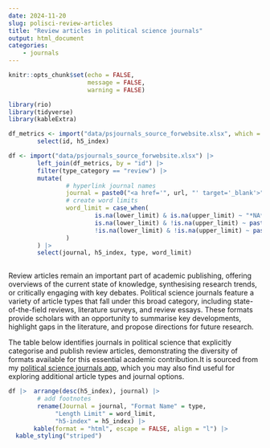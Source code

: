 ```yaml
---
date: 2024-11-20
slug: polisci-review-articles
title: "Review articles in political science journals"
output: html_document
categories:
    - journals
---
```


```r

knitr::opts_chunk$set(echo = FALSE,
                      message = FALSE,
                      warning = FALSE)

library(rio)
library(tidyverse)
library(kableExtra)

df_metrics <- import("data/psjournals_source_forwebsite.xlsx", which = "journal_metrics") |>
        select(id, h5_index)

df <- import("data/psjournals_source_forwebsite.xlsx") |>
        left_join(df_metrics, by = "id") |>
        filter(type_category == "review") |>
        mutate( 
                # hyperlink journal names
                journal = paste0("<a href='", url, "' target='_blank'>", journal, "</a>"),
                # create word limits
                word_limit = case_when(
                        is.na(lower_limit) & is.na(upper_limit) ~ "*NA*",
                        is.na(lower_limit) & !is.na(upper_limit) ~ paste0(upper_limit, " ", limit_unit),
                        !is.na(lower_limit) & !is.na(upper_limit) ~ paste0(lower_limit, " -- ", upper_limit, " ", limit_unit),
                )
        ) |>
        select(journal, h5_index, type, word_limit)
        
```

Review articles remain an important part of academic publishing, offering overviews of the current state of knowledge, synthesising research trends, or critically engaging with key debates. Political science journals feature a variety of article types that fall under this broad category, including state-of-the-field reviews, literature surveys, and review essays. These formats provide scholars with an opportunity to summarise key developments, highlight gaps in the literature, and propose directions for future research.

The table below identifies journals in political science that explicitly categorise and publish review articles, demonstrating the diversity of formats available for this essential academic contribution.It is sourced from my [political science journals app](https://resulumit.shinyapps.io/psjournals/), which you may also find useful for exploring additional article types and journal options.

```r
df |>  arrange(desc(h5_index), journal) |>
        # add footnotes
        rename(Journal = journal, "Format Name" = type,
             "Length Limit" = word_limit,
             "h5-index" = h5_index) |>
       kable(format = "html", escape = FALSE, align = "l") |>
  kable_styling("striped")

```

